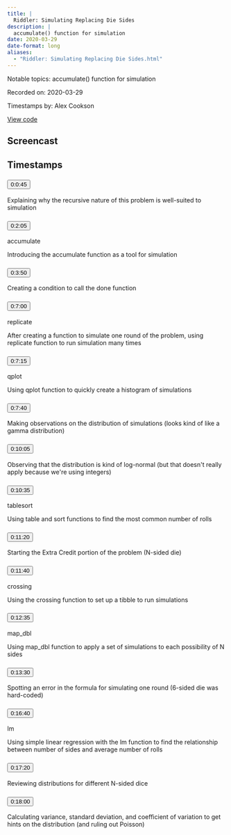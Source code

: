 ```yaml
---
title: |
  Riddler: Simulating Replacing Die Sides
description: |
  accumulate() function for simulation
date: 2020-03-29
date-format: long
aliases:
  - "Riddler: Simulating Replacing Die Sides.html"
---
```


Notable topics: accumulate() function for simulation

Recorded on: 2020-03-29

Timestamps by: Alex Cookson

[View code](https://github.com/dgrtwo/data-screencasts/blob/master/riddler-die-reroll.Rmd)

## Screencast

<div id="yt-player" data-video-id="XEsNpxl5b1M"></div>

## Timestamps

```{=html}
<div id="topics">
  <div class="topic">
    <h3 id="ts-45">
      <button class="btn btn-link btn-timestamp" onClick="playerSkipToTimestamp(45, this)">0:0:45</button>
    </h3>
    <div class="topic_badges"><div></div><div></div></div>
    <div class="topic_description">
      <p>Explaining why the recursive nature of this problem is well-suited to simulation</p>

    </div>
  </div>
  <div class="topic">
    <h3 id="ts-125">
      <button class="btn btn-link btn-timestamp" onClick="playerSkipToTimestamp(125, this)">0:2:05</button>
    </h3>
    <div class="topic_badges"><div><span class="badge-functions badge bg-info">accumulate</span></div><div></div></div>
    <div class="topic_description">
      <p>Introducing the accumulate function as a tool for simulation</p>

    </div>
  </div>
  <div class="topic">
    <h3 id="ts-230">
      <button class="btn btn-link btn-timestamp" onClick="playerSkipToTimestamp(230, this)">0:3:50</button>
    </h3>
    <div class="topic_badges"><div></div><div></div></div>
    <div class="topic_description">
      <p>Creating a condition to call the done function</p>

    </div>
  </div>
  <div class="topic">
    <h3 id="ts-420">
      <button class="btn btn-link btn-timestamp" onClick="playerSkipToTimestamp(420, this)">0:7:00</button>
    </h3>
    <div class="topic_badges"><div><span class="badge-functions badge bg-info">replicate</span></div><div></div></div>
    <div class="topic_description">
      <p>After creating a function to simulate one round of the problem, using replicate function to run simulation many times</p>

    </div>
  </div>
  <div class="topic">
    <h3 id="ts-435">
      <button class="btn btn-link btn-timestamp" onClick="playerSkipToTimestamp(435, this)">0:7:15</button>
    </h3>
    <div class="topic_badges"><div><span class="badge-functions badge bg-info">qplot</span></div><div></div></div>
    <div class="topic_description">
      <p>Using qplot function to quickly create a histogram of simulations</p>

    </div>
  </div>
  <div class="topic">
    <h3 id="ts-460">
      <button class="btn btn-link btn-timestamp" onClick="playerSkipToTimestamp(460, this)">0:7:40</button>
    </h3>
    <div class="topic_badges"><div></div><div></div></div>
    <div class="topic_description">
      <p>Making observations on the distribution of simulations (looks kind of like a gamma distribution)</p>

    </div>
  </div>
  <div class="topic">
    <h3 id="ts-605">
      <button class="btn btn-link btn-timestamp" onClick="playerSkipToTimestamp(605, this)">0:10:05</button>
    </h3>
    <div class="topic_badges"><div></div><div></div></div>
    <div class="topic_description">
      <p>Observing that the distribution is kind of log-normal (but that doesn't really apply because we're using integers)</p>

    </div>
  </div>
  <div class="topic">
    <h3 id="ts-635">
      <button class="btn btn-link btn-timestamp" onClick="playerSkipToTimestamp(635, this)">0:10:35</button>
    </h3>
    <div class="topic_badges"><div><span class="badge-functions badge bg-info">table</span><span class="badge-functions badge bg-info">sort</span></div><div></div></div>
    <div class="topic_description">
      <p>Using table and sort functions to find the most common number of rolls</p>

    </div>
  </div>
  <div class="topic">
    <h3 id="ts-680">
      <button class="btn btn-link btn-timestamp" onClick="playerSkipToTimestamp(680, this)">0:11:20</button>
    </h3>
    <div class="topic_badges"><div></div><div></div></div>
    <div class="topic_description">
      <p>Starting the Extra Credit portion of the problem (N-sided die)</p>

    </div>
  </div>
  <div class="topic">
    <h3 id="ts-700">
      <button class="btn btn-link btn-timestamp" onClick="playerSkipToTimestamp(700, this)">0:11:40</button>
    </h3>
    <div class="topic_badges"><div><span class="badge-functions badge bg-info">crossing</span></div><div></div></div>
    <div class="topic_description">
      <p>Using the crossing function to set up a tibble to run simulations</p>

    </div>
  </div>
  <div class="topic">
    <h3 id="ts-755">
      <button class="btn btn-link btn-timestamp" onClick="playerSkipToTimestamp(755, this)">0:12:35</button>
    </h3>
    <div class="topic_badges"><div><span class="badge-functions badge bg-info">map_dbl</span></div><div></div></div>
    <div class="topic_description">
      <p>Using map_dbl function to apply a set of simulations to each possibility of N sides</p>

    </div>
  </div>
  <div class="topic">
    <h3 id="ts-810">
      <button class="btn btn-link btn-timestamp" onClick="playerSkipToTimestamp(810, this)">0:13:30</button>
    </h3>
    <div class="topic_badges"><div></div><div></div></div>
    <div class="topic_description">
      <p>Spotting an error in the formula for simulating one round (6-sided die was hard-coded)</p>

    </div>
  </div>
  <div class="topic">
    <h3 id="ts-1000">
      <button class="btn btn-link btn-timestamp" onClick="playerSkipToTimestamp(1000, this)">0:16:40</button>
    </h3>
    <div class="topic_badges"><div><span class="badge-functions badge bg-info">lm</span></div><div></div></div>
    <div class="topic_description">
      <p>Using simple linear regression with the lm function to find the relationship between number of sides and average number of rolls</p>

    </div>
  </div>
  <div class="topic">
    <h3 id="ts-1040">
      <button class="btn btn-link btn-timestamp" onClick="playerSkipToTimestamp(1040, this)">0:17:20</button>
    </h3>
    <div class="topic_badges"><div></div><div></div></div>
    <div class="topic_description">
      <p>Reviewing distributions for different N-sided dice</p>

    </div>
  </div>
  <div class="topic">
    <h3 id="ts-1080">
      <button class="btn btn-link btn-timestamp" onClick="playerSkipToTimestamp(1080, this)">0:18:00</button>
    </h3>
    <div class="topic_badges"><div></div><div></div></div>
    <div class="topic_description">
      <p>Calculating variance, standard deviation, and coefficient of variation to get hints on the distribution (and ruling out Poisson)</p>

    </div>
  </div>
</div>
```
     
<script>
// 2. This code loads the IFrame Player API code asynchronously.
var tag = document.createElement("script");

tag.src = "https://www.youtube.com/iframe_api";
var firstScriptTag = document.getElementsByTagName("script")[0];
firstScriptTag.parentNode.insertBefore(tag, firstScriptTag);

// 3. This function creates an <iframe> (and YouTube player)
//    after the API code downloads.
var videoId = document.getElementById("yt-player").dataset.videoId;
var player;
function onYouTubeIframeAPIReady() {
  player = new YT.Player("yt-player", {
    height: "486",
    width: "864",
    videoId: videoId,
    playerVars: {
      "playsinline": 1
    },
    events: {
      onStateChange: function(event) {
        if (event.data == YT.PlayerState.PLAYING) {
          followTimestamps()
        }
      }
    }
  });
}

function playerSkipToTimestamp(seconds, tsElement) {
  player.seekTo(seconds, true)
  tsElement.scrollIntoView()
  document.getElementById("screencast").scrollIntoView()
}

const timestamps = Array.from(document.querySelectorAll('.topic h3[id^="ts-"]'))
  .map(el => el.id.replace('ts-', ''))

function followTimestamps() {
  if (player.getPlayerState() !== 1) {
    return
  }
  const currentTime = `${Math.floor(player.getCurrentTime())}`
  if (timestamps.includes(currentTime)) {
    const el = document.getElementById(`ts-${currentTime}`)
    if (el) {
      el.scrollIntoView()
      document.getElementById("screencast").scrollIntoView()
    }
  }
  setTimeout(followTimestamps, 1000)
}
</script>
